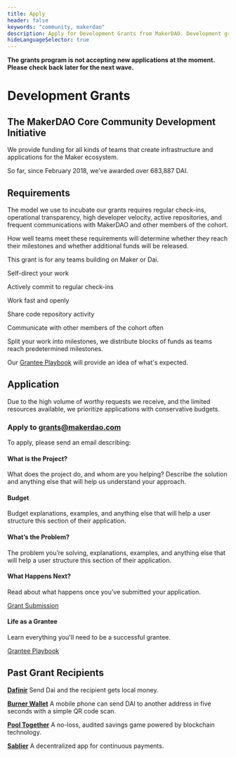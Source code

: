 ```yaml
---
title: Apply
header: false
keywords: "community, makerdao"
description: Apply for Development Grants from MakerDAO. Development grants provide up to 100,000 DAI to fund infrastructure and applications for Maker.
hideLanguageSelector: true
---
```


<StatusBanner warning>

**The grants program is not accepting new applications at the moment. Please check back later for the next wave.**

</StatusBanner>

# Development Grants

## The MakerDAO Core Community Development Initiative

We provide funding for all kinds of teams that create infrastructure and applications for the Maker ecosystem.

So far, since February 2018, we've awarded over 683,887 DAI.

## Requirements

The model we use to incubate our grants requires regular check-ins, operational transparency, high developer velocity, active repositories, and frequent communications with MakerDAO and other members of the cohort.

How well teams meet these requirements will determine whether they reach their milestones and whether additional funds will be released.

This grant is for any teams building on Maker or Dai.

<Checklist>

Self-direct your work

Actively commit to regular check-ins

Work fast and openly

Share code repository activity

Communicate with other members of the cohort often

Split your work into milestones, we distribute blocks of funds as teams reach predetermined milestones.

</Checklist>

Our [Grantee Playbook](/funding/development-grants/grantee-playbook/) will provide an idea of what's expected.

## Application

Due to the high volume of worthy requests we receive, and the limited resources available, we prioritize applications with conservative budgets.

<CTA>

### Apply to grants@makerdao.com

</CTA>

To apply, please send an email describing:

<List>

<Box>

#### What is the Project?

What does the project do, and whom are you helping? Describe the solution and anything else that will help us understand your approach.

</Box>

<Box>

#### Budget

Budget explanations, examples, and anything else that will help a user structure this section of their application.

</Box>

<Box>

#### What’s the Problem?

The problem you’re solving, explanations, examples, and anything else that will help a user structure this section of their application.

</Box>

</List>

<Tout>

<Box>

#### What Happens Next?

Read about what happens once you’ve submitted your application.

[Grant Submission]()

</Box>

<Box>

#### Life as a Grantee

Learn everything you'll need to be a successful grantee.

[Grantee Playbook](/funding/development-grants/grantee-playbook/)

</Box>

</Tout>


## Past Grant Recipients

<List>

[**Dafinir**](https://dafnir.com/)
Send Dai and the recipient gets local money.

[**Burner Wallet**](https://xdai.io/)
A mobile phone can send DAI to another address in five seconds with a simple QR code scan.

[**Pool Together**](https://www.pooltogether.com/)
A no-loss, audited savings game powered by blockchain technology.

[**Sablier**](https://sablier.finance/)
A decentralized app for continuous payments.

</List>
